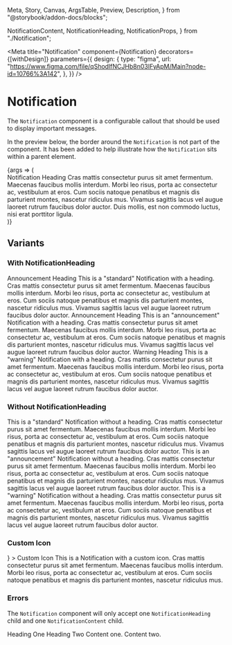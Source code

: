   Meta,
  Story,
  Canvas,
  ArgsTable,
  Preview,
  Description,
} from "@storybook/addon-docs/blocks";

  NotificationContent,
  NotificationHeading,
  NotificationProps,
} from "./Notification";

<Meta
  title="Notification"
  component={Notification}
  decorators={[withDesign]}
  parameters={{
    design: {
      type: "figma",
      url:
        "https://www.figma.com/file/qShodlfNCJHb8n03IFyApM/Main?node-id=10766%3A142",
    },
  }}
/>

# Notification

<Description of={Notification} />

The `Notification` component is a configurable callout that should be used to display important messages.

In the preview below, the border around the `Notification` is not part of the component. It has been added to help illustrate how the `Notification` sits within a parent element.

<Preview withToolbar>
  <Story
    name="Notification"
    args={{
      id: "basic-notification",
      centered: true,
    }}
    argTypes={{
      blockName: { table: { disable: true } },
      modifiers: { table: { disable: true } },
    }}
  >
    {args => (
      <div style={{ border: "1px solid #ccc" }}>
        <Notification {...args}>
          <NotificationHeading>Notification Heading</NotificationHeading>
          <NotificationContent>
            Cras mattis consectetur purus sit amet fermentum. Maecenas faucibus
            mollis interdum. Morbi leo risus, porta ac consectetur ac,
            vestibulum at eros. Cum sociis natoque penatibus et magnis dis
            parturient montes, nascetur ridiculus mus. Vivamus sagittis lacus
            vel augue laoreet rutrum faucibus dolor auctor. Duis mollis, est non
            commodo luctus, nisi erat porttitor ligula.
          </NotificationContent>
        </Notification>
      </div>
    )}
  </Story>
</Preview>

<ArgsTable story="Notification" />

## Variants

### With NotificationHeading

<Canvas>
  <Notification>
    <NotificationHeading>Announcement Heading</NotificationHeading>
    <NotificationContent>
      This is a "standard" Notification with a heading. Cras mattis consectetur
      purus sit amet fermentum. Maecenas faucibus mollis interdum. Morbi leo
      risus, porta ac consectetur ac, vestibulum at eros. Cum sociis natoque
      penatibus et magnis dis parturient montes, nascetur ridiculus mus. Vivamus
      sagittis lacus vel augue laoreet rutrum faucibus dolor auctor.
    </NotificationContent>
  </Notification>
</Canvas>

<Canvas>
  <Notification notificationType={NotificationTypes.Announcement}>
    <NotificationHeading>Announcement Heading</NotificationHeading>
    <NotificationContent>
      This is an "announcement" Notification with a heading. Cras mattis
      consectetur purus sit amet fermentum. Maecenas faucibus mollis interdum.
      Morbi leo risus, porta ac consectetur ac, vestibulum at eros. Cum sociis
      natoque penatibus et magnis dis parturient montes, nascetur ridiculus mus.
      Vivamus sagittis lacus vel augue laoreet rutrum faucibus dolor auctor.
    </NotificationContent>
  </Notification>
</Canvas>

<Canvas>
  <Notification notificationType={NotificationTypes.Warning}>
    <NotificationHeading>Warning Heading</NotificationHeading>
    <NotificationContent>
      This is a "warning" Notification with a heading. Cras mattis consectetur
      purus sit amet fermentum. Maecenas faucibus mollis interdum. Morbi leo
      risus, porta ac consectetur ac, vestibulum at eros. Cum sociis natoque
      penatibus et magnis dis parturient montes, nascetur ridiculus mus. Vivamus
      sagittis lacus vel augue laoreet rutrum faucibus dolor auctor.
    </NotificationContent>
  </Notification>
</Canvas>

### Without NotificationHeading

<Canvas>
  <Notification>
    <NotificationContent>
      This is a "standard" Notification without a heading. Cras mattis
      consectetur purus sit amet fermentum. Maecenas faucibus mollis interdum.
      Morbi leo risus, porta ac consectetur ac, vestibulum at eros. Cum sociis
      natoque penatibus et magnis dis parturient montes, nascetur ridiculus mus.
      Vivamus sagittis lacus vel augue laoreet rutrum faucibus dolor auctor.
    </NotificationContent>
  </Notification>
</Canvas>

<Canvas>
  <Notification notificationType={NotificationTypes.Announcement}>
    <NotificationContent>
      This is an "announcement" Notification without a heading. Cras mattis
      consectetur purus sit amet fermentum. Maecenas faucibus mollis interdum.
      Morbi leo risus, porta ac consectetur ac, vestibulum at eros. Cum sociis
      natoque penatibus et magnis dis parturient montes, nascetur ridiculus mus.
      Vivamus sagittis lacus vel augue laoreet rutrum faucibus dolor auctor.
    </NotificationContent>
  </Notification>
</Canvas>

<Canvas>
  <Notification notificationType={NotificationTypes.Warning}>
    <NotificationContent>
      This is a "warning" Notification without a heading. Cras mattis
      consectetur purus sit amet fermentum. Maecenas faucibus mollis interdum.
      Morbi leo risus, porta ac consectetur ac, vestibulum at eros. Cum sociis
      natoque penatibus et magnis dis parturient montes, nascetur ridiculus mus.
      Vivamus sagittis lacus vel augue laoreet rutrum faucibus dolor auctor.
    </NotificationContent>
  </Notification>
</Canvas>

### Custom Icon

<Canvas>
  <Notification
    icon={<Icon name="check" size="large" color="section-research-secondary" />}
  >
    <NotificationHeading>Custom Icon</NotificationHeading>
    <NotificationContent>
      This is a Notification with a custom icon. Cras mattis consectetur purus
      sit amet fermentum. Maecenas faucibus mollis interdum. Morbi leo risus,
      porta ac consectetur ac, vestibulum at eros. Cum sociis natoque penatibus
      et magnis dis parturient montes, nascetur ridiculus mus.
    </NotificationContent>
  </Notification>
</Canvas>

### Errors

The `Notification` component will only accept one `NotificationHeading` child and one `NotificationContent` child.

<Canvas>
  <Notification>
    <NotificationHeading>Heading One</NotificationHeading>
    <NotificationHeading>Heading Two</NotificationHeading>
    <NotificationContent>Content one.</NotificationContent>
    <NotificationContent>Content two.</NotificationContent>
  </Notification>
</Canvas>
